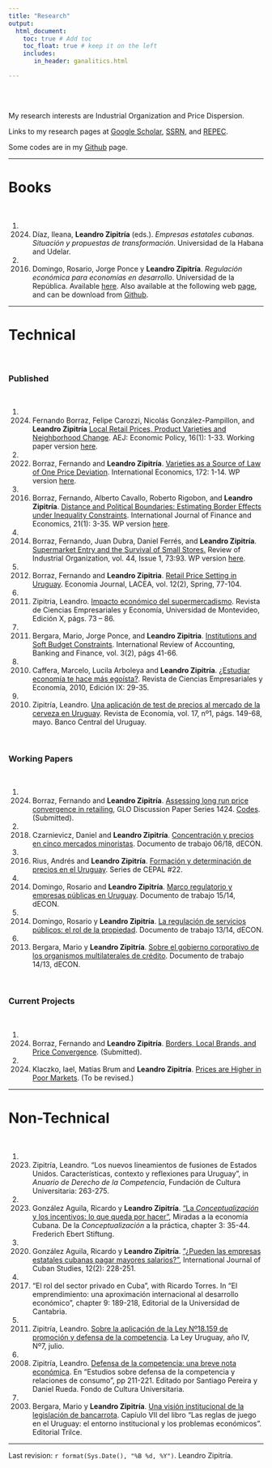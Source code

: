 ```yaml
---
title: "Research"
output: 
  html_document:
    toc: true # Add toc
    toc_float: true # keep it on the left
    includes:
       in_header: ganalitics.html

---
```


<style type="text/css">

h1.title {
  font-size: 38px;
  text-align: center;
</style>


\
\

My research interests are Industrial Organization and Price Dispersion. 


Links to my research pages at [Google Scholar](https://scholar.google.com/citations?user=UVdbgDwAAAAJ), [SSRN](https://papers.ssrn.com/sol3/cf_dev/AbsByAuth.cfm?per_id=1038707), and [REPEC](https://ideas.repec.org/e/pzi74.html).


Some codes are in my [Github](http://github.com/LeandroZipitria) page.
  

---

# Books

\

1. 2024. Díaz, Ileana, **Leandro Zipitría** (eds.). *Empresas estatales cubanas. Situación y propuestas de transformación*. Universidad de la Habana and Udelar.  

1. 2016. Domingo, Rosario, Jorge Ponce y **Leandro Zipitría**. *Regulación económica para economías en desarrollo*. Universidad de la República. Available [here](files/2016.Libro Regulacion FINAL.pdf). Also available at the following web [page](http://leandro-zipitria.com/libro-regulacion/), and can be download from [Github](https://github.com/LeandroZipitria/libro-regulacion).


  

---

# Technical 

\

  
### Published  

\

1. 2024. Fernando Borraz, Felipe Carozzi, Nicolás González-Pampillon, and **Leandro Zipitría** [Local Retail Prices, Product Varieties and Neighborhood Change](https://www.aeaweb.org/articles?id=10.1257/pol.20210817&&from=f). AEJ: Economic Policy, 16(1): 1-33. Working paper version [here](files/Borraz_AEJP_2021_R1.pdf).  

1. 2022. Borraz, Fernando and **Leandro Zipitría**. [Varieties as a Source of Law of One Price Deviation](https://www.sciencedirect.com/science/article/abs/pii/S2110701722000543). International Economics, 172: 1-14. WP version [here](files/LOP Version 2021_12_11.pdf). 

1. 2016. Borraz, Fernando, Alberto Cavallo, Roberto Rigobon, and **Leandro Zipitría**. [Distance and Political Boundaries: Estimating Border Effects under Inequality Constraints](https://onlinelibrary.wiley.com/doi/10.1002/ijfe.1517). International Journal of Finance and Economics, 21(1): 3-35. WP version [here](files/2016.Borraz_Cavallo_Rigobon_Zipitria - Distance and political boundaries.pdf).
  
1. 2014. Borraz, Fernando, Juan Dubra, Daniel Ferrés, and **Leandro Zipitría**. [Supermarket Entry and the Survival of Small Stores.](https://link.springer.com/article/10.1007/s11151-013-9379-7) Review of Industrial Organization, vol. 44, Issue 1, 73:93. WP version [here](files/borrazdubraferreszipitria-4th-rr.pdf).
  
1. 2012. Borraz, Fernando and **Leandro Zipitria**. [Retail Price Setting in Uruguay](https://storage.googleapis.com/jnl-lse-j-elaceaj-files/journals/1/articles/141/63e9d285d9db3.pdf). Economia Journal, LACEA, vol. 12(2), Spring, 77-104.
  
1. 2011. Zipitria, Leandro. [Impacto económico del supermercadismo](files/Zipitria2011.pdf). Revista de Ciencias Empresariales y Economía, Universidad de Montevideo, Edición X, págs. 73 – 86.  
  
1. 2011. Bergara, Mario, Jorge Ponce, and **Leandro Zipitria**. [Institutions and Soft Budget Constraints](files/SBC2011.pdf). International Review of Accounting, Banking and Finance, vol. 3(2), págs 41-66.  
  
1. 2010. Caffera, Marcelo, Lucila Arboleya and **Leandro Zipitría**. [¿Estudiar economía te hace más egoísta?](files/2010.Selfish.pdf). Revista de Ciencias Empresariales y Economía, 2010, Edición IX: 29-35.
  
1. 2010. Zipitría, Leandro. [Una aplicación de test de precios al mercado de la cerveza en Uruguay](files/2010.Cerveza.pdf). Revista de Economía, vol. 17, nº1, págs. 149-68, mayo. Banco Central del Uruguay.

\

### Working Papers   

\

1. 2024. Borraz, Fernando and **Leandro Zipitría**. [Assessing long run price convergence in retailing](https://www.econstor.eu/bitstream/10419/289780/1/GLO-DP-1424.pdf), GLO Discussion Paper Series 1424. [Codes](https://github.com/LeandroZipitria/Convergence). (Submitted).

1. 2018. Czarnievicz, Daniel and **Leandro Zipitría**. [Concentración y precios en cinco mercados minoristas](files/2018.Concentración y precios en cinco mercados minoristas.pdf). Documento de trabajo 06/18, dECON.
  
1. 2016. Rius, Andrés and **Leandro Zipitría**. [Formación y determinación de precios en el Uruguay](https://repositorio.cepal.org/bitstream/handle/11362/39864/S1501314_es.pdf;jsessionid=8C82D69F3FC49D2272777AF8960C1BFB?sequence=1). Series de CEPAL #22.
  
1. 2014. Domingo, Rosario and **Leandro Zipitría**. [Marco regulatorio y empresas públicas en Uruguay](files/2014.Marco regulatorio y empresas publicas en Uruguay.pdf). Documento de trabajo 15/14, dECON.
  
1. 2014. Domingo, Rosario y **Leandro Zipitría**. [La regulación de servicios públicos: el rol de la propiedad](files/2014.La regulacion de empresas publicas - el rol de la propiedad.pdf). Documento de trabajo 13/14, dECON.
  
1. 2013. Bergara, Mario y **Leandro Zipitría**. [Sobre el gobierno corporativo de los organismos multilaterales de crédito](files/2013.Sobre el gobierno corporativo del FLAR dECON 1413.pdf). Documento de trabajo 14/13, dECON.

\
  
### Current Projects  

\


1. 2024. Borraz, Fernando and **Leandro Zipitría**. [Borders, Local Brands, and Price Convergence](files/2024.07 Borders local brands and price convergence.pdf). (Submitted).

1. 2024. Klaczko, Iael, Matías Brum and **Leandro Zipitría**. [Prices are Higher in Poor Markets](files/2024.06 PPM_Uy.pdf). (To be revised.)

---

# Non-Technical

\

1. 2023. Zipitría, Leandro. "Los nuevos lineamientos de fusiones de Estados Unidos. Características, contexto y reflexiones para Uruguay", in *Anuario de Derecho de la Competencia*, Fundación de Cultura Universitaria: 263-275.

1. 2023. González Aguila, Ricardo y **Leandro Zipitría**. ["La *Conceptualización* y los incentivos: lo que queda por hacer"](https://cubayeconomia.blogspot.com/2024/01/la-conceptualizacion-y-los-incentivos.html),  Miradas a la economía Cubana. De la *Conceptualización* a la práctica, chapter 3: 35-44. Frederich Ebert Stiftung.

1. 2020. González Aguila, Ricardo y **Leandro Zipitría**. [”¿Pueden las empresas estatales cubanas pagar mayores salarios?”](https://www.jstor.org/stable/10.13169/intejcubastud.12.2.0228), International Journal of Cuban Studies, 12(2): 228-251.

1. 2017. “El rol del sector privado en Cuba”, with Ricardo Torres. In "El emprendimiento: una aproximación internacional al desarrollo económico", chapter 9: 189-218, Editorial de la Universidad de Cantabria.

1. 2011. Zipitría, Leandro. [Sobre la aplicación de la Ley Nº18.159 de promoción y defensa de la competencia](files/2011-la-ley-final1.pdf). La Ley Uruguay, año IV, Nº7, julio.
  
1. 2008. Zipitría, Leandro. [Defensa de la competencia: una breve nota económica](files/2008-capitulo-lz-final-rap.pdf). En "Estudios sobre defensa de la competencia y relaciones de consumo", pp 211-221. Editado por Santiago Pereira y Daniel Rueda. Fondo de Cultura Universitaria.

1. 2003. Bergara, Mario y **Leandro Zipitría**. [Una visión institucional de la legislación de bancarrota](https://www.colibri.udelar.edu.uy/jspui/bitstream/20.500.12008/9605/1/Las%20Reglas%20de%20Juego%20en%20Uruguay.pdf). Capíulo VII del libro "Las reglas de juego en el Uruguay: el entorno institucional y los problemas económicos". Editorial Trilce.


***

Last revision: `r format(Sys.Date(), "%B %d, %Y")`. Leandro Zipitría.
